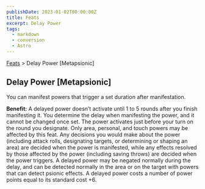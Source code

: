 ```yaml
---
publishDate: 2023-01-02T00:00:00Z
title: Feats
excerpt: Delay Power
tags:
  - markdown
  - conversion
  - Astro
---
```


[Feats](arcana-d20-srd-feats-index) > Delay Power [Metapsionic]

## Delay Power [Metapsionic]

You can manifest powers that trigger a set duration after manifestation.

**Benefit:** A delayed power doesn’t activate until 1 to 5 rounds after you
finish manifesting it. You determine the delay when manifesting the power, and
it cannot be changed once set. The power activates just before your turn on
the round you designate. Only area, personal, and touch powers may be affected
by this feat. Any decisions you would make about the power (including attack
rolls, designating targets, or determining or shaping an area) are decided
when the power is manifested, while any effects resolved by those affected by
the power (including saving throws) are decided when the power triggers. A
delayed power may be negated normally during the delay, and can be detected
normally in the area or on the target with powers that can detect psionic
effects. A delayed power costs a number of power points equal to its standard
cost +6.

